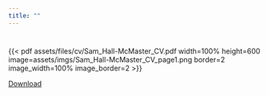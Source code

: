 ```yaml
---
title: ""
---
```


#
{{< pdf assets/files/cv/Sam_Hall-McMaster_CV.pdf width=100% height=600 image=assets/imgs/Sam_Hall-McMaster_CV_page1.png border=2 image_width=100% image_border=2 >}}

[Download](assets/files/cv/Sam_Hall-McMaster_CV.pdf)